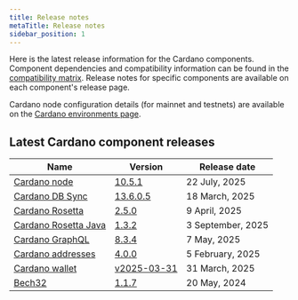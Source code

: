```yaml
---
title: Release notes
metaTitle: Release notes
sidebar_position: 1
---
```


Here is the latest release information for the Cardano components. Component
dependencies and compatibility information can be found in the
[compatibility matrix](/developer-resources/release-notes/comp-matrix). Release
notes for specific components are available on each component's release page.

Cardano node configuration details (for mainnet and testnets) are available on
the
[Cardano environments page](https://book.world.dev.cardano.org/environments.html).

## Latest Cardano component releases

| Name                                                                               | Version                                                                                      | Release date      |
|------------------------------------------------------------------------------------|----------------------------------------------------------------------------------------------|-------------------|
| [Cardano node](https://github.com/IntersectMBO/cardano-node)                       | [10.5.1](https://github.com/IntersectMBO/cardano-node/releases/tag/10.5.1)                   | 22 July, 2025   |
| [Cardano DB Sync](https://github.com/IntersectMBO/cardano-db-sync)                 | [13.6.0.5](https://github.com/IntersectMBO/cardano-db-sync/releases/tag/13.6.0.5)            | 18 March, 2025  |
| [Cardano Rosetta](https://github.com/cardano-foundation/cardano-rosetta)           | [2.5.0](https://github.com/cardano-foundation/cardano-rosetta/releases/tag/2.5.0)            | 9 April, 2025  |
| [Cardano Rosetta Java](https://github.com/cardano-foundation/cardano-rosetta-java) | [1.3.2](https://github.com/cardano-foundation/cardano-rosetta-java/releases/tag/1.3.2)       | 3 September, 2025  |
| [Cardano GraphQL](https://github.com/cardano-foundation/cardano-graphql)           | [8.3.4](https://github.com/cardano-foundation/cardano-graphql/releases/tag/8.3.4)            | 7 May, 2025  |
| [Cardano addresses](https://github.com/IntersectMBO/cardano-addresses)             | [4.0.0](https://github.com/IntersectMBO/cardano-addresses/releases/tag/4.0.0)                | 5 February, 2025   |
| [Cardano wallet](https://github.com/cardano-foundation/cardano-wallet)             | [v2025-03-31](https://github.com/cardano-foundation/cardano-wallet/releases/tag/v2025-03-31) | 31 March, 2025 |
| [Bech32](https://github.com/IntersectMBO/bech32)                                   | [1.1.7](https://github.com/IntersectMBO/bech32/releases/tag/v1.1.7)                          | 20 May, 2024      |
